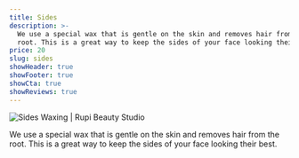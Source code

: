 ```yaml
---
title: Sides
description: >-
  We use a special wax that is gentle on the skin and removes hair from the
  root. This is a great way to keep the sides of your face looking their best.
price: 20
slug: sides
showHeader: true
showFooter: true
showCta: true
showReviews: true
---
```


![Sides Waxing | Rupi Beauty Studio](/uploads/services/wax-sheet.webp 'Sides Waxing  | Rupi Beauty Studio')

We use a special wax that is gentle on the skin and removes hair from the root. This is a great way to keep the sides of your face looking their best.
